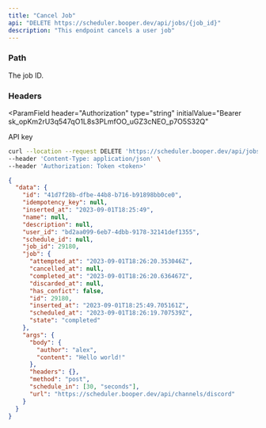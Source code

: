 ```yaml
---
title: "Cancel Job"
api: "DELETE https://scheduler.booper.dev/api/jobs/{job_id}"
description: "This endpoint cancels a user job"
---
```


### Path

<ParamField path="job_id" type="string" required>
  The job ID.
</ParamField>

### Headers

<ParamField
  header="Authorization"
  type="string"
  initialValue="Bearer sk_opKm2rU3q547qO1L8s3PLmfOO_uGZ3cNEO_p7O5S32Q"
>
  API key
</ParamField>

<RequestExample>

```bash Example Request
curl --location --request DELETE 'https://scheduler.booper.dev/api/jobs/29180' \
--header 'Content-Type: application/json' \
--header 'Authorization: Token <token>'
```

</RequestExample>

<ResponseExample>

```json Response
{
  "data": {
    "id": "41d7f28b-dfbe-44b8-b716-b91898bb0ce0",
    "idempotency_key": null,
    "inserted_at": "2023-09-01T18:25:49",
    "name": null,
    "description": null,
    "user_id": "bd2aa099-6eb7-4dbb-9178-32141def1355",
    "schedule_id": null,
    "job_id": 29180,
    "job": {
      "attempted_at": "2023-09-01T18:26:20.353046Z",
      "cancelled_at": null,
      "completed_at": "2023-09-01T18:26:20.636467Z",
      "discarded_at": null,
      "has_confict": false,
      "id": 29180,
      "inserted_at": "2023-09-01T18:25:49.705161Z",
      "scheduled_at": "2023-09-01T18:26:19.707539Z",
      "state": "completed"
    },
    "args": {
      "body": {
        "author": "alex",
        "content": "Hello world!"
      },
      "headers": {},
      "method": "post",
      "schedule_in": [30, "seconds"],
      "url": "https://scheduler.booper.dev/api/channels/discord"
    }
  }
}
```

</ResponseExample>
